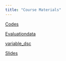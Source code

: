 ---
title: "Course Materials"
---
[Codes](Impact-evaluation.R) 

[Evaluationdata](data/evaluation.dta) 

[variable_dsc](data/variable_desc.csv)

[Slides](slides/)

